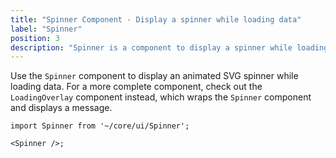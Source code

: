 ```yaml
---
title: "Spinner Component - Display a spinner while loading data"
label: "Spinner"
position: 3
description: "Spinner is a component to display a spinner while loading data."
---
```


Use the `Spinner` component to display an animated SVG spinner while loading data. For a more complete component, check out the `LoadingOverlay` component instead, which wraps the `Spinner` component and displays a message.

```tsx
import Spinner from '~/core/ui/Spinner';

<Spinner />;
```

<DemoContainer>
  <Spinner />
</DemoContainer>